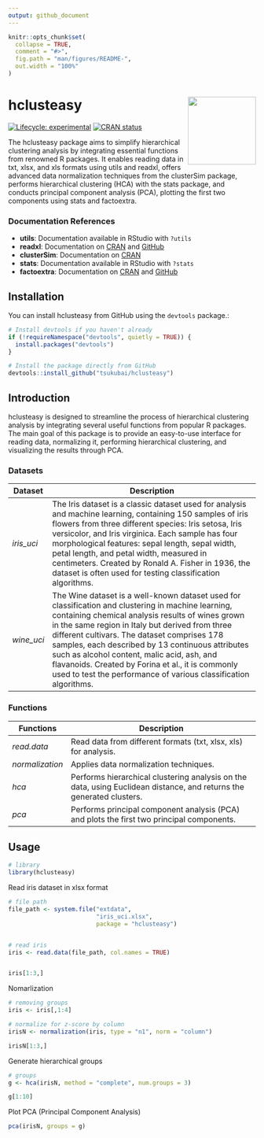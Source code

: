 ```yaml
---
output: github_document
---
```


<!-- README.md is generated from README.Rmd. Please edit that file -->

```r
knitr::opts_chunk$set(
  collapse = TRUE,
  comment = "#>",
  fig.path = "man/figures/README-",
  out.width = "100%"
)
```

# hclusteasy <a href="https://github.com/tsukubai/hclusteasy"><img src="man/figures/logo.png" align="right" height="138" /></a>

<!-- badges: start -->
[![Lifecycle: experimental](https://img.shields.io/badge/lifecycle-experimental-orange.svg)](https://lifecycle.r-lib.org/articles/stages.html#experimental)
[![CRAN status](https://www.r-pkg.org/badges/version/hclusteasy)](https://CRAN.R-project.org/package=hclusteasy)
<!-- badges: end -->

The hclusteasy package aims to simplify hierarchical clustering analysis by integrating essential functions from renowned R packages. It enables reading data in txt, xlsx, and xls formats using utils and readxl, offers advanced data normalization techniques from the clusterSim package, performs hierarchical clustering (HCA) with the stats package, and conducts principal component analysis (PCA), plotting the first two components using stats and factoextra.

### Documentation References

* **utils**: Documentation available in RStudio with `?utils`
* **readxl**: Documentation on [CRAN](https://cran.r-project.org/package=readxl) and [GitHub](https://github.com/tidyverse/readxl)
* **clusterSim**: Documentation on [CRAN](https://cran.r-project.org/package=clusterSim)
* **stats**: Documentation available in RStudio with `?stats`
* **factoextra**: Documentation on [CRAN](https://cran.r-project.org/package=factoextra) and [GitHub](https://github.com/kassambara/factoextra/tree/master)


## Installation

You can install hclusteasy from GitHub using the `devtools` package.:
```r
# Install devtools if you haven't already
if (!requireNamespace("devtools", quietly = TRUE)) {
  install.packages("devtools")
}

# Install the package directly from GitHub
devtools::install_github("tsukubai/hclusteasy")
```


## Introduction

hclusteasy is designed to streamline the process of hierarchical clustering analysis by integrating several useful functions from popular R packages. The main goal of this package is to provide an easy-to-use interface for reading data, normalizing it, performing hierarchical clustering, and visualizing the results through PCA.


### Datasets

Dataset | Description
--------- | -----------------------------------------------------------
*iris_uci* | The Iris dataset is a classic dataset used for analysis and machine learning, containing 150 samples of iris flowers from three different species: Iris setosa, Iris versicolor, and Iris virginica. Each sample has four morphological features: sepal length, sepal width, petal length, and petal width, measured in centimeters. Created by Ronald A. Fisher in 1936, the dataset is often used for testing classification algorithms.
*wine_uci* | The Wine dataset is a well-known dataset used for classification and clustering in machine learning, containing chemical analysis results of wines grown in the same region in Italy but derived from three different cultivars. The dataset comprises 178 samples, each described by 13 continuous attributes such as alcohol content, malic acid, ash, and flavanoids. Created by Forina et al., it is commonly used to test the performance of various classification algorithms.


### Functions

Functions | Description
--------- | -----------------------------------------------------------
*read.data* | Read data from different formats (txt, xlsx, xls) for analysis.
*normalization* | Applies data normalization techniques.
*hca* |  Performs hierarchical clustering analysis on the data, using Euclidean distance, and returns the generated clusters.
*pca* | Performs principal component analysis (PCA) and plots the first two principal components.



## Usage 

```r
# library
library(hclusteasy)
```


Read iris dataset in xlsx format
```r
# file path
file_path <- system.file("extdata",
                         "iris_uci.xlsx",
                         package = "hclusteasy")


# read iris
iris <- read.data(file_path, col.names = TRUE)


iris[1:3,]
```


Nomarlization
```r
# removing groups
iris <- iris[,1:4]

# normalize for z-score by column
irisN <- normalization(iris, type = "n1", norm = "column")

irisN[1:3,]
```


Generate hierarchical groups
```r
# groups
g <- hca(irisN, method = "complete", num.groups = 3)

g[1:10]
```


Plot PCA (Principal Component Analysis)
```r
pca(irisN, groups = g)
```
